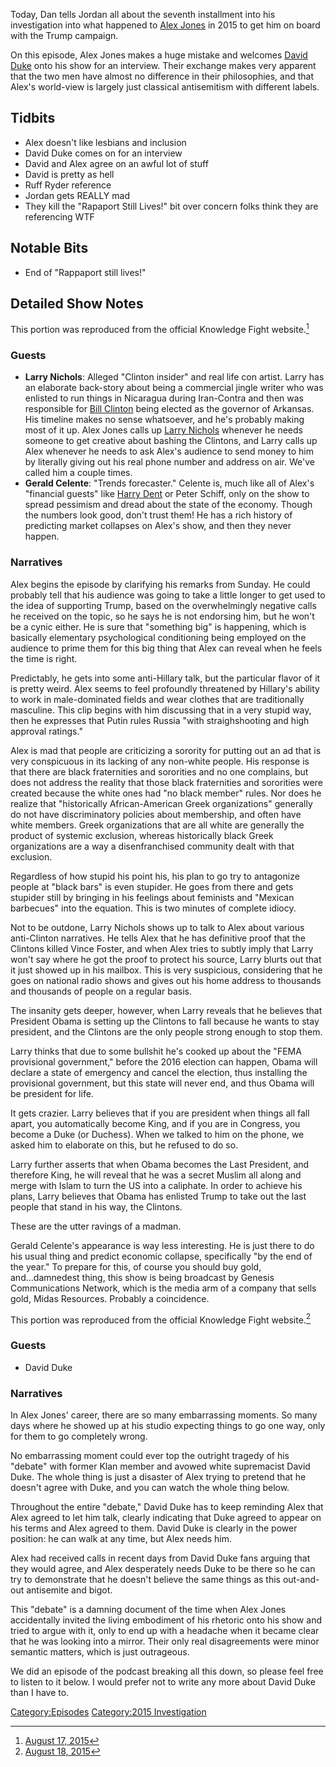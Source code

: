 {{DEFAULTSORT:
    #_EPISODE_0059:August 17-18, 2015
}}{{Episode
    | title             = August 17-18, 2015
    | caption           = Listen to this episode on [https://knowledgefight.libsyn.com/knowledge-fight-august-17-18 Libsyn] [https://open.spotify.com/episode/5mmfMlWal7RaUuUYmHgC3g Spotify], Read the [[Transcript/59: August 17-18, 2015|Unofficial Transcript]]
    | episodeNumber     = 59
    | length            = 02:18:27
    | airDate           = June 30, 2017
    | coverageStartDate = August 17, 2015
    | coverageEndDate   = August 18, 2015
    | episodeType       = [[:Category:2015 Investigation|2015 Investigation]]
    | appearance        = [[David Duke]]
    | beverage          = Salted Caramel Mocha from Starbucks
    | previousEpisode   = [[58: June 23, 2017]]
    | nextEpisode       = [[60: Mars Colonies]]
}}

{{Stub}}

Today, Dan tells Jordan all about the seventh installment into his investigation into what happened to [[Alex Jones]] in 2015 to get him on board with the Trump campaign.

On this episode, Alex Jones makes a huge mistake and welcomes [[David Duke]] onto his show for an interview. Their exchange makes very apparent that the two men have almost no difference in their philosophies, and that Alex's world-view is largely just classical antisemitism with different labels.

==Tidbits==

*Alex doesn't like lesbians and inclusion
*David Duke comes on for an interview
*David and Alex agree on an awful lot of stuff
*David is pretty as hell
*Ruff Ryder reference
*Jordan gets REALLY mad
*They kill the "Rapaport Still Lives!" bit over concern folks think they are referencing WTF

==Notable Bits==

*End of "Rappaport still lives!"

==Detailed Show Notes==

This portion was reproduced from the official Knowledge Fight website.<ref>[https://knowledgefight.com/the-past/2015/8/17/august-17-2015 August 17, 2015]</ref>

===Guests===

*'''Larry Nichols''': Alleged "Clinton insider" and real life con artist. Larry has an elaborate back-story about being a commercial jingle writer who was enlisted to run things in Nicaragua during Iran-Contra and then was responsible for [[Bill Clinton]] being elected as the governor of Arkansas. His timeline makes no sense whatsoever, and he's probably making most of it up. Alex Jones calls up [[Larry Nichols]] whenever he needs someone to get creative about bashing the Clintons, and Larry calls up Alex whenever he needs to ask Alex's audience to send money to him by literally giving out his real phone number and address on air. We've called him a couple times.
*'''Gerald Celente''': "Trends forecaster." Celente is, much like all of Alex's "financial guests" like [[Harry Dent]] or Peter Schiff, only on the show to spread pessimism and dread about the state of the economy. Though the numbers look good, don't trust them! He has a rich history of predicting market collapses on Alex's show, and then they never happen.

===Narratives===

Alex begins the episode by clarifying his remarks from Sunday. He could probably tell that his audience was going to take a little longer to get used to the idea of supporting Trump, based on the overwhelmingly negative calls he received on the topic, so he says he is not endorsing him, but he won't be a cynic either. He is sure that "something big" is happening, which is basically elementary psychological conditioning being employed on the audience to prime them for this big thing that Alex can reveal when he feels the time is right.

Predictably, he gets into some anti-Hillary talk, but the particular flavor of it is pretty weird. Alex seems to feel profoundly threatened by Hillary's ability to work in male-dominated fields and wear clothes that are traditionally masculine. This clip begins with him discussing that in a very stupid way, then he expresses that Putin rules Russia "with straighshooting and high approval ratings."

Alex is mad that people are criticizing a sorority for putting out an ad that is very conspicuous in its lacking of any non-white people. His response is that there are black fraternities and sororities and no one complains, but does not address the reality that those black fraternities and sororities were created because the white ones had "no black member" rules. Nor does he realize that "historically African-American Greek organizations" generally do not have discriminatory policies about membership, and often have white members. Greek organizations that are all white are generally the product of systemic exclusion, whereas historically black Greek organizations are a way a disenfranchised community dealt with that exclusion.

Regardless of how stupid his point his, his plan to go try to antagonize people at "black bars" is even stupider. He goes from there and gets stupider still by bringing in his feelings about feminists and "Mexican barbecues" into the equation. This is two minutes of complete idiocy.

Not to be outdone, Larry Nichols shows up to talk to Alex about various anti-Clinton narratives. He tells Alex that he has definitive proof that the Clintons killed Vince Foster, and when Alex tries to subtly imply that Larry won't say where he got the proof to protect his source, Larry blurts out that it just showed up in his mailbox. This is very suspicious, considering that he goes on national radio shows and gives out his home address to thousands and thousands of people on a regular basis.

The insanity gets deeper, however, when Larry reveals that he believes that President Obama is setting up the Clintons to fall because he wants to stay president, and the Clintons are the only people strong enough to stop them.

Larry thinks that due to some bullshit he's cooked up about the "FEMA provisional government," before the 2016 election can happen, Obama will declare a state of emergency and cancel the election, thus installing the provisional government, but this state will never end, and thus Obama will be president for life.

It gets crazier. Larry believes that if you are president when things all fall apart, you automatically become King, and if you are in Congress, you become a Duke (or Duchess). When we talked to him on the phone, we asked him to elaborate on this, but he refused to do so.

Larry further asserts that when Obama becomes the Last President, and therefore King, he will reveal that he was a secret Muslim all along and merge with Islam to turn the US into a caliphate. In order to achieve his plans, Larry believes that Obama has enlisted Trump to take out the last people that stand in his way, the Clintons.

These are the utter ravings of a madman.

Gerald Celente's appearance is way less interesting. He is just there to do his usual thing and predict economic collapse, specifically "by the end of the year." To prepare for this, of course you should buy gold, and...damnedest thing, this show is being broadcast by Genesis Communications Network, which is the media arm of a company that sells gold, Midas Resources. Probably a coincidence.

This portion was reproduced from the official Knowledge Fight website.<ref>[https://knowledgefight.com/the-past/2015/8/18/august-18-2015 August 18, 2015]</ref>

===Guests===

*David Duke

===Narratives===

In Alex Jones' career, there are so many embarrassing moments. So many days where he showed up at his studio expecting things to go one way, only for them to go completely wrong.

No embarrassing moment could ever top the outright tragedy of his "debate" with former Klan member and avowed white supremacist David Duke. The whole thing is just a disaster of Alex trying to pretend that he doesn't agree with Duke, and you can watch the whole thing below.

Throughout the entire "debate," David Duke has to keep reminding Alex that Alex agreed to let him talk, clearly indicating that Duke agreed to appear on his terms and Alex agreed to them. David Duke is clearly in the power position: he can walk at any time, but Alex needs him.

Alex had received calls in recent days from David Duke fans arguing that they would agree, and Alex desperately needs Duke to be there so he can try to demonstrate that he doesn't believe the same things as this out-and-out antisemite and bigot.

This "debate" is a damning document of the time when Alex Jones accidentally invited the living embodiment of his rhetoric onto his show and tried to argue with it, only to end up with a headache when it became clear that he was looking into a mirror. Their only real disagreements were minor semantic matters, which is just outrageous.

We did an episode of the podcast breaking all this down, so please feel free to listen to it below. I would prefer not to write any more about David Duke than I have to.

[[Category:Episodes]]
[[Category:2015 Investigation]]
